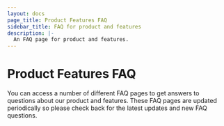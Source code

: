 ```yaml
---
layout: docs
page_title: Product Features FAQ
sidebar_title: FAQ for product and features
description: |-
  An FAQ page for product and features.
---
```


# Product Features FAQ

You can access a number of different FAQ pages to get answers to questions about our product and features. These FAQ pages are updated periodically so please check back for the latest updates and new FAQ questions.
